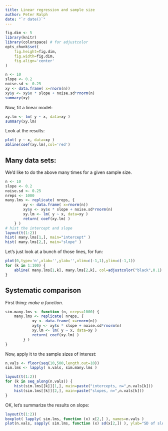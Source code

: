 ```yaml
---
title: Linear regression and sample size
author: Peter Ralph
date: "`r date()`"
---
```


```r
fig.dim <- 5
library(knitr)
library(colorspace) # for adjustcolor
opts_chunk$set(
    fig.height=fig.dim,
    fig.width=fig.dim,
    fig.align='center'
)
```



```r
n <- 10
slope <- 0.2
noise.sd <- 0.25
xy <- data.frame( x=rnorm(n))
xy$y <- xy$x * slope + noise.sd*rnorm(n)
summary(xy)
```

Now, fit a linear model:

```r
xy.lm <- lm( y ~ x, data=xy )
summary(xy.lm)
```

Look at the results:

```r
plot( y ~ x, data=xy )
abline(coef(xy.lm),col='red')
```


Many data sets:
---------------

We'd like to do the above many times for a given sample size.


```r
n <- 10
slope <- 0.2
noise.sd <- 0.25
nreps <- 1000
many.lms <- replicate( nreps, {
        xy <- data.frame( x=rnorm(n))
        xy$y <- xy$x * slope + noise.sd*rnorm(n)
        xy.lm <- lm( y ~ x, data=xy )
        return( coef(xy.lm) )
    } )
# hist the intercept and slope
layout(t(1:2))
hist( many.lms[1,], main="intercept" )
hist( many.lms[2,], main="slope" )
```

Let's just look at a bunch of those lines, for fun:

```r
plot(0,type='n',xlab='',ylab='',xlim=c(-1,1),ylim=c(-1,1))
for (k in 1:100) {
    abline( many.lms[1,k], many.lms[2,k], col=adjustcolor("black",0.1) )
}
```


Systematic comparison
---------------------

First thing: *make a function*.

```r
sim.many.lms <- function (n, nreps=1000) {
    many.lms <- replicate( nreps, {
            xy <- data.frame( x=rnorm(n))
            xy$y <- xy$x * slope + noise.sd*rnorm(n)
            xy.lm <- lm( y ~ x, data=xy )
            return( coef(xy.lm) )
        } )
}
```

Now, apply it to the sample sizes of interest:

```r
n.vals <- floor(seq(10,500,length.out=10))
sim.lms <- lapply( n.vals, sim.many.lms )
```
```r
layout(t(1:2))
for (k in seq_along(n.vals)) {
    hist(sim.lms[[k]][1,], main=paste("intercepts, n=",n.vals[k]))
    hist(sim.lms[[k]][2,], main=paste("slopes, n=",n.vals[k]))
}
```

OK, let's summarize the results on slope:
```r
layout(t(1:2))
boxplot( lapply( sim.lms, function (x) x[2,] ), names=n.vals )
plot(n.vals, sapply( sim.lms, function (x) sd(x[2,]) ), ylab="SD of slope" )
```